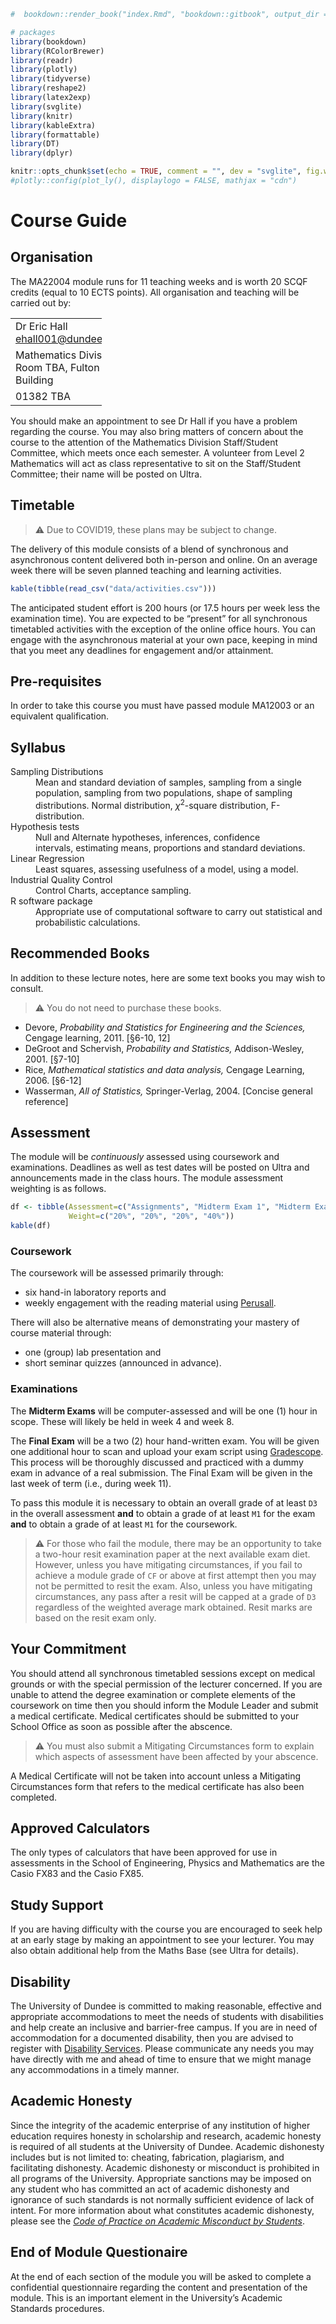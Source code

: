 ```r
#  bookdown::render_book("index.Rmd", "bookdown::gitbook", output_dir = "docs/")

# packages
library(bookdown)
library(RColorBrewer)
library(readr)
library(plotly)
library(tidyverse)
library(reshape2)
library(latex2exp)
library(svglite)
library(knitr)
library(kableExtra)
library(formattable)
library(DT)
library(dplyr)

knitr::opts_chunk$set(echo = TRUE, comment = "", dev = "svglite", fig.width=8) #, dev = "svglite", fig.width=8
#plotly::config(plot_ly(), displaylogo = FALSE, mathjax = "cdn")
```

# Course Guide {-#cg}

## Organisation {-#cg-organization}

The MA22004 module runs for 11 teaching weeks and is worth 20 SCQF credits (equal to 10 ECTS points). All organisation and teaching will be carried out by:

--------------------
Dr Eric Hall
[ehall001@dundee.ac.uk](mailto:ehall001@dundee.ac.uk)

Mathematics Division
Room TBA,
Fulton Building

01382 TBA
--------------------

You should make an appointment to see Dr Hall if you have a problem regarding the course. You may also bring matters of concern about the course  to the attention of the Mathematics Division Staff/Student Committee, which meets once each semester. A volunteer from Level 2 Mathematics will act as class representative to sit on the Staff/Student Committee; their name will be posted on Ultra.

## Timetable {-#cg-timetable}

> ⚠️ Due to COVID19, these plans may be subject to change. 

The delivery of this module consists of a blend of synchronous and asynchronous content delivered both in-person and online. On an average week there will be seven planned teaching and learning activities.

```r
kable(tibble(read_csv("data/activities.csv")))
```

The anticipated student effort is 200 hours (or 17.5 hours per week less the examination time). You are expected to be "present" for all synchronous timetabled activities with the exception of the online office hours. You can engage with the asynchronous material at your own pace, keeping in mind that you meet any deadlines for engagement and/or attainment. 

## Pre-requisites {-#cg-prerecs}

In order to take this course you must have passed module MA12003 or an equivalent qualification.

## Syllabus {-#cg-syllabus}

Sampling Distributions 
: Mean and standard deviation of samples, sampling from a single population, sampling from two populations, shape of sampling distributions. Normal distribution, $\chi^2$-square distribution, F-distribution.

Hypothesis tests 
: Null and Alternate hypotheses, inferences, confidence intervals, estimating means, proportions and standard deviations.

Linear Regression
: Least squares, assessing usefulness of a model, using a model. 

Industrial Quality Control
: Control Charts, acceptance sampling.

R software package 
: Appropriate use of computational software to carry out statistical and probabilistic calculations.

## Recommended Books {-#cg-books}

In addition to these lecture notes, here are some text books you may wish to consult.

> ⚠️ You do not need to purchase these books.

+ Devore, *Probability and Statistics for Engineering and the Sciences,* Cengage learning, 2011. [§6-10, 12]
+ DeGroot and Schervish, *Probability and Statistics,* Addison-Wesley, 2001. [§7-10]
+ Rice, *Mathematical statistics and data analysis,* Cengage Learning, 2006. [§6-12]
+ Wasserman, *All of Statistics,* Springer-Verlag, 2004. [Concise general reference]

## Assessment {-#cg-assessment}

The module will be *continuously* assessed using coursework and examinations. Deadlines as well as test dates will be posted on Ultra and announcements made in the class hours. The module assessment weighting is as follows. 

```r
df <- tibble(Assessment=c("Assignments", "Midterm Exam 1", "Midterm Exam 2", "Final Exam"),
             Weight=c("20%", "20%", "20%", "40%"))
kable(df)
```

### Coursework {-#cg-assessment-coursework}

The coursework will be assessed primarily through:

- six hand-in laboratory reports and 
- weekly engagement with the reading material using [Perusall](https://perusall.com/). 

There will also be alternative means of demonstrating your mastery of course material through:

- one (group) lab presentation and
- short seminar quizzes (announced in advance).

### Examinations {-#cg-assessment-exams}

The **Midterm Exams** will be computer-assessed and will be one (1) hour in scope. These will likely be held in week 4 and week 8. 

The **Final Exam** will be a two (2) hour hand-written exam. You will be given one additional hour to scan and upload your exam script using [Gradescope](https://www.gradescope.com/). This process will be thoroughly discussed and practiced with a dummy exam in advance of a real submission. The Final Exam will be given in the last week of term (i.e., during week 11).

To pass this module it is necessary to obtain an overall grade of at least `D3` in the overall assessment **and** to obtain a grade of at least `M1` for the exam **and** to obtain a grade of at least `M1` for the coursework.

> ⚠️ For those who fail the module, there may be an opportunity to take a two-hour resit examination paper at the next available exam diet. However, unless you have mitigating circumstances, if you fail to achieve a module grade of `CF` or above at first attempt then you may not be permitted to resit the exam. Also, unless you have mitigating circumstances, any pass after a resit will be capped at a grade of `D3` regardless of the weighted average mark obtained. Resit marks are based on the resit exam only. 

## Your Commitment {-#cg-commitment}

You should attend all synchronous timetabled sessions except on medical grounds or with the special permission of the lecturer concerned. If you are unable to attend the degree examination or complete elements of the coursework on time then you should inform the Module Leader and submit a medical certificate. Medical certificates should be submitted to your School Office as soon as possible after the abscence.

> ⚠️ You must also  submit a Mitigating Circumstances form to explain which aspects of assessment have been affected by your abscence.

A Medical Certificate will not be taken into account unless 
a Mitigating Circumstances form that refers to the medical certificate has also been completed.

## Approved Calculators {-#cg-calcs}

The only types of calculators that have been approved for use in assessments in the School of Engineering, Physics and Mathematics are the Casio FX83 and the Casio FX85.

## Study Support {-#cg-support}

If you are  having difficulty with the course you are encouraged to seek help at an early stage by making an appointment to see your lecturer. You may also obtain additional help from the Maths Base (see Ultra for details).

## Disability {-#cg-disability}

The University of Dundee is committed to making reasonable, effective and appropriate accommodations to meet the needs of students with disabilities and help create an inclusive and barrier-free campus. If you are in need of accommodation for a documented disability, then you are advised to register with [Disability Services](https://www.dundee.ac.uk/disabilityservices/). Please communicate any needs you may have directly with me and ahead of time to ensure that we might manage any accommodations in a timely manner. 

## Academic Honesty {-#cg-honesty}

Since the integrity of the academic enterprise of any institution of higher education requires honesty in scholarship and research, academic honesty is required of all students at the University of Dundee. Academic dishonesty includes but is not limited to: cheating, fabrication, plagiarism, and facilitating dishonesty. Academic dishonesty or misconduct is prohibited in all programs of the University. Appropriate sanctions may be imposed on any student who has committed an act of academic dishonesty and ignorance of such standards is not normally sufficient evidence of lack of intent. For more information about what constitutes academic dishonesty, please see the [*Code of Practice on Academic Misconduct by Students*](https://www.dundee.ac.uk/qf/documents/details/academic-misconduct.php).

## End of Module Questionaire {-#cg-questionaire}

At the end of each section of the module you will be asked to complete a confidential questionnaire regarding the content and presentation of the module. This is an important element in the University's Academic Standards procedures. 